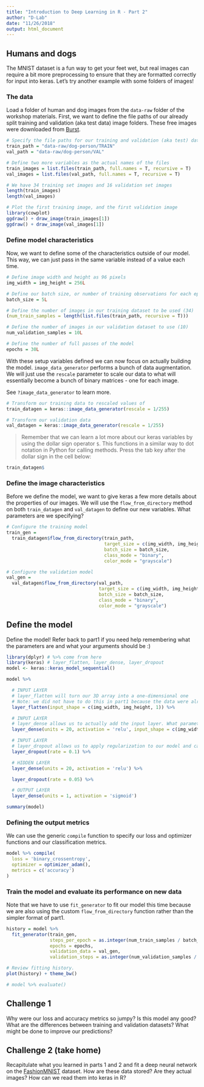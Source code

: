 ```yaml
---
title: "Introduction to Deep Learning in R - Part 2"
author: "D-Lab"
date: "11/26/2018"
output: html_document
---
```


## Humans and dogs

The MNIST dataset is a fun way to get your feet wet, but real images can require a bit more preprocessing to ensure that they are formatted correctly for input into keras. Let's try another example with some folders of images!

### The data

Load a folder of human and dog images from the `data-raw` folder of the workshop materials. First, we want to define the file paths of our already split training and validation (aka test data) image folders. These free images were downloaded from [Burst](https://burst.shopify.com/).
```r
# Specify the file paths for our training and validation (aka test) data
train_path = "data-raw/dog-person/TRAIN"
val_path = "data-raw/dog-person/VAL"

# Define two more variables as the actual names of the files
train_images = list.files(train_path, full.names = T, recursive = T)
val_images = list.files(val_path, full.names = T, recursive = T)

# We have 34 training set images and 16 validation set images
length(train_images)
length(val_images)

# Plot the first training image, and the first validation image
library(cowplot)
ggdraw() + draw_image(train_images[1])
ggdraw() + draw_image(val_images[1])
```

### Define model characteristics
Now, we want to define some of the characteristics outside of our model. This way, we can just pass in the same variable instead of a value each time.
```r
# Define image width and height as 96 pixels
img_width = img_height = 256L

# Define our batch size, or number of training observations for each epoch, as 5
batch_size = 5L

# Define the number of images in our training dataset to be used (34)
(num_train_samples = length(list.files(train_path, recursive = T)))

# Define the number of images in our validation dataset to use (10)
num_validation_samples = 10L

# Define the number of full passes of the model
epochs = 30L
```

With these setup variables defined we can now focus on actually building the model. `image_data_generator` performs a bunch of data augmentation. We will just use the `rescale` parameter to scale our data to what will essentially become a bunch of binary matrices - one for each image.

See `?image_data_generator` to learn more.
```r
# Transform our training data to rescaled values of
train_datagen = keras::image_data_generator(rescale = 1/255)

# Transform our validation data
val_datagen = keras::image_data_generator(rescale = 1/255)
```

> Remember that we can learn a lot more about our keras variables by using the dollar sign operator `$`. This functions in a similar way to dot notation in Python for calling methods. Press the tab key after the dollar sign in the cell below:

```r
train_datagen$
```

### Define the image characteristics
Before we define the model, we want to give keras a few more details about the properties of our images. We will use the `flow_from_directory` method on both `train_datagen` and `val_datagen` to define our new variables. What parameters are we specifying?

```r
# Configure the training model
train_gen =
  train_datagen$flow_from_directory(train_path,
                                    target_size = c(img_width, img_height),
                                    batch_size = batch_size,
                                    class_mode = "binary",
                                    color_mode = "grayscale")

# Configure the validation model
val_gen =
  val_datagen$flow_from_directory(val_path,
                                  target_size = c(img_width, img_height),
                                  batch_size = batch_size,
                                  class_mode = "binary",
                                  color_mode = "grayscale")
```

## Define the model
Define the model! Refer back to part1 if you need help remembering what the parameters are and what your arguments should be :)

```r
library(dplyr) # %>% come from here
library(keras) # layer_flatten, layer_dense, layer_dropout
model <- keras::keras_model_sequential()

model %>%

  # INPUT LAYER
  # layer_flatten will turn our 3D array into a one-dimensional one
  # Note: we did not have to do this in part1 because the data were already flattened
  layer_flatten(input_shape = c(img_width, img_height, 1)) %>%

  # INPUT LAYER
  # layer_dense allows us to actually add the input layer. What parameters are we specifying?
  layer_dense(units = 20, activation = 'relu', input_shape = c(img_width, img_height)) %>%

  # INPUT LAYER
  # layer_dropout allows us to apply regularization to our model and can apply to all layers
  layer_dropout(rate = 0.1) %>%

  # HIDDEN LAYER
  layer_dense(units = 20, activation = 'relu') %>%

  layer_dropout(rate = 0.05) %>%

  # OUTPUT LAYER
  layer_dense(units = 1, activation = 'sigmoid')

summary(model)
```

### Defining the output metrics

We can use the generic `compile` function to specify our loss and optimizer functions and our classification metrics.

```r
model %>% compile(
  loss = 'binary_crossentropy',
  optimizer = optimizer_adam(),
  metrics = c('accuracy')
)
```

### Train the model and evaluate its performance on new data

Note that we have to use `fit_generator` to fit our model this time because we are also using the custom `flow_from_directory` function rather than the simpler format of part1.

```r
history = model %>%
  fit_generator(train_gen,
                steps_per_epoch = as.integer(num_train_samples / batch_size),
                epochs = epochs,
                validation_data = val_gen,
                validation_steps = as.integer(num_validation_samples / batch_size))

# Review fitting history.
plot(history) + theme_bw()
```

```r
# model %>% evaluate()
```

## Challenge 1
Why were our loss and accuracy metrics so jumpy? Is this model any good? What are the differences between training and validation datasets? What might be done to improve our predictions?

## Challenge 2 (take home)
Recapitulate what you learned in parts 1 and 2 and fit a deep neural network on the [FashionMNIST](https://keras.io/datasets/#fashion-mnist-database-of-fashion-articles) dataset. How are these data stored? Are they actual images? How can we read them into keras in R? 

